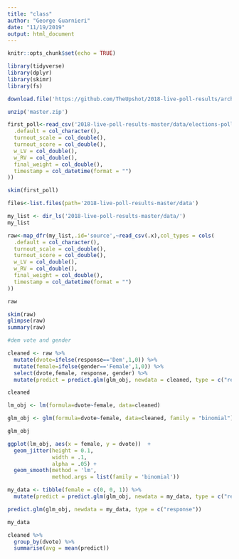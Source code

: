 ```yaml
---
title: "class"
author: "George Guarnieri"
date: "11/19/2019"
output: html_document
---
```


```r
knitr::opts_chunk$set(echo = TRUE)
```

```r
library(tidyverse)
library(dplyr)
library(skimr)
library(fs)

download.file('https://github.com/TheUpshot/2018-live-poll-results/archive/master.zip', destfile = 'master.zip')

unzip('master.zip')

first_poll<-read_csv('2018-live-poll-results-master/data/elections-poll-az02-1.csv',col_types = cols(
  .default = col_character(),
  turnout_scale = col_double(),
  turnout_score = col_double(),
  w_LV = col_double(),
  w_RV = col_double(),
  final_weight = col_double(),
  timestamp = col_datetime(format = "")
))

skim(first_poll)

files<-list.files(path='2018-live-poll-results-master/data')

my_list <- dir_ls('2018-live-poll-results-master/data/')
my_list

raw<-map_dfr(my_list,.id='source',~read_csv(.x),col_types = cols(
  .default = col_character(),
  turnout_scale = col_double(),
  turnout_score = col_double(),
  w_LV = col_double(),
  w_RV = col_double(),
  final_weight = col_double(),
  timestamp = col_datetime(format = "")
))

raw

skim(raw)
glimpse(raw)
summary(raw)

#dem vote and gender

cleaned <- raw %>%
  mutate(dvote=ifelse(response=='Dem',1,0)) %>%
  mutate(female=ifelse(gender=='Female',1,0)) %>%
  select(dvote,female, response, gender) %>% 
  mutate(predict = predict.glm(glm_obj, newdata = cleaned, type = c("response")))

cleaned

lm_obj <- lm(formula=dvote~female, data=cleaned)

glm_obj <- glm(formula=dvote~female, data=cleaned, family = "binomial")

glm_obj

ggplot(lm_obj, aes(x = female, y = dvote))  +
  geom_jitter(height = 0.1,
              width = .1,
              alpha = .05) +
  geom_smooth(method = 'lm',
              method.args = list(family = 'binomial'))

my_data <- tibble(female = c(0, 0, 1)) %>% 
  mutate(predict = predict.glm(glm_obj, newdata = my_data, type = c("response")))

predict.glm(glm_obj, newdata = my_data, type = c("response"))

my_data 

cleaned %>% 
  group_by(dvote) %>% 
  summarise(avg = mean(predict))

```

